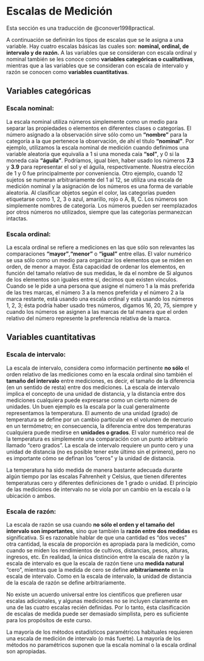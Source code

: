 # Escalas de Medición

Esta sección es una traducción de @conover1998practical.

A continuación se definirán los tipos de escalas que se le asigna a una variable. Hay cuatro escalas básicas las cuales son: **nominal, ordinal, de intervalo y de razón.** A las variables que se consideran con escala ordinal y nominal también se les conoce como **variables categóricas o cualitativas**, mientras que a las variables que se consideran con escala de intervalo y razón se conocen como **variables cuantitativas**.

##  Variables categóricas

### Escala nominal:  

La escala nominal utiliza números simplemente como un medio para separar las propiedades o elementos en diferentes clases o categorías. El número asignado a la observación sirve sólo como un **"nombre"** para la categoría a la que pertenece la observación, de ahí el título **"nominal"**. Por ejemplo, utilizamos la escala nominal de medición cuando definimos una variable aleatoria que equivalía a $1$ si una moneda caía **"sol"**, y $0$ si la moneda caía **"águila"**. Podríamos, igual bien, haber usado los números **7.3** y **3.9** para representar el sol y el águila, respectivamente. Nuestra elección de $1$ y $0$ fue principalmente por conveniencia.
Otro ejemplo, cuando 12 sujetos se numeran arbitrariamente del 1 al 12, se utiliza una escala de medición nominal y la asignación de los números es una forma de variable aleatoria. Al clasificar objetos según el color, las categorías pueden etiquetarse como 1, 2, 3 o azul, amarillo, rojo o A, B, C. Los números son simplemente nombres de categoría. Los números pueden ser reemplazados por otros números no utilizados, siempre que las categorías permanezcan intactas.


### Escala ordinal: 

La escala ordinal se refiere a mediciones en las que sólo son relevantes las comparaciones **"mayor"**,**"menor"** o **"igual"** entre ellas. El valor numérico se usa sólo como un medio para organizar los elementos que se miden en orden, de menor a mayor.
Ésta capacidad de ordenar los elementos, en función del tamaño relativo de sus medidas, le da el nombre de
Si algunos de los elementos son iguales entre sí, decimos que existen vínculos. Cuando se le pide a una persona que asigne el número 1 a la más preferida de las tres marcas, el número 3 a la menos preferida y el número 2 a la marca restante, está usando una escala ordinal y está usando los números 1, 2, 3; ésta podría haber usado tres números, digamos 16, 20, 75, siempre y cuando los números se asignen a las marcas de tal manera que el orden relativo del número represente la preferencia relativa de la marca.



## Variables cuantitativas

### Escala de intervalo: 

La escala de intervalo, considera como información pertinente **no sólo** el orden relativo de las mediciones como en la escala ordinal sino también el **tamaño del intervalo** entre mediciones, es decir, el tamaño de la diferencia (en un sentido de resta) entre dos mediciones. La escala de intervalo implica el concepto de una unidad de distancia, y la distancia entre dos mediciones cualquiera puede expresarse como un cierto número de unidades. Un buen ejemplo es la escala por la cual generalmente representamos la temperatura. El aumento de una unidad (grado) de temperatura se define por un cambio particular en el volumen de mercurio en un termómetro; en consecuencia, la diferencia entre dos temperaturas cualquiera puede medirse en **unidades o grados**. El valor numérico real de la temperatura es simplemente una comparación con un punto arbitrario llamado "cero grados". La escala de intervalo requiere un punto cero y una unidad de distancia (no es posible tener este último sin el primero), pero no es importante cómo se definan los "ceros" y la unidad de distancia.

La temperatura ha sido medida de manera bastante adecuada durante algún tiempo por las escalas Fahrenheit y Celsius, que tienen diferentes temperaturas cero y diferentes definiciones de 1 grado o unidad. El principio de las mediciones de intervalo no se viola por un cambio en la escala o la ubicación o ambos.

### Escala de razón: 

La escala de razón se usa cuando **no sólo el orden y el tamaño del intervalo son importantes**, sino que también la **razón entre dos medidas** es significativa. Si es razonable hablar de que una cantidad es "dos veces" otra cantidad, la escala de proporción es apropiada para la medición, como cuando se miden los rendimientos de cultivos, distancias, pesos, alturas, ingresos, etc. En realidad, la única distinción entre la escala de razón y la escala de intervalo es que la escala de razón tiene una **medida natural** "cero", mientras que la medida de cero se define **arbitrariamente** en la escala de intervalo. Como en la escala de intervalo, la unidad de distancia de la escala de razón se define arbitrariamente.

No existe un acuerdo universal entre los científicos que prefieren usar escalas adicionales, y algunas mediciones no se incluyen claramente en una de las cuatro escalas recién definidas. 
Por lo tanto, ésta clasificación de escalas de medida puede ser demasiado simplista, pero es suficiente para los propósitos de este curso.


La mayoría de los métodos estadísticos paramétricos habituales requieren una escala de medición de intervalo (o más fuerte). La mayoría de los métodos no paramétricos suponen que la escala nominal o la escala ordinal son apropiadas.

